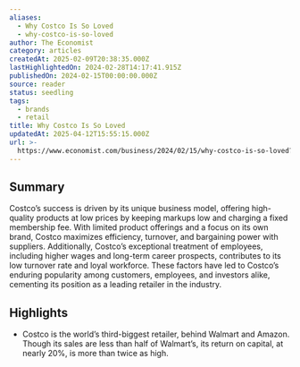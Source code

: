 ```yaml
---
aliases:
  - Why Costco Is So Loved
  - why-costco-is-so-loved
author: The Economist
category: articles
createdAt: 2025-02-09T20:38:35.000Z
lastHighlightedOn: 2024-02-28T14:17:41.915Z
publishedOn: 2024-02-15T00:00:00.000Z
source: reader
status: seedling
tags:
  - brands
  - retail
title: Why Costco Is So Loved
updatedAt: 2025-04-12T15:55:15.000Z
url: >-
  https://www.economist.com/business/2024/02/15/why-costco-is-so-loved?utm_source=substack&utm_medium=email
---
```

## Summary

Costco’s success is driven by its unique business model, offering high-quality products at low prices by keeping markups low and charging a fixed membership fee. With limited product offerings and a focus on its own brand, Costco maximizes efficiency, turnover, and bargaining power with suppliers. Additionally, Costco’s exceptional treatment of employees, including higher wages and long-term career prospects, contributes to its low turnover rate and loyal workforce. These factors have led to Costco’s enduring popularity among customers, employees, and investors alike, cementing its position as a leading retailer in the industry.

## Highlights

- Costco is the world’s third-biggest retailer, behind Walmart and Amazon. Though its sales are less than half of Walmart’s, its return on capital, at nearly 20%, is more than twice as high.
